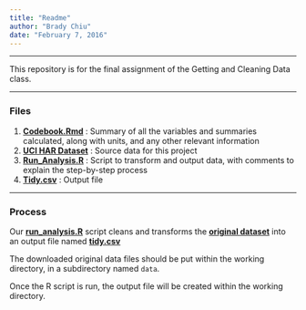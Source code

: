 ```yaml
---
title: "Readme"
author: "Brady Chiu"
date: "February 7, 2016"
---
```


******

This repository is for the final assignment of the Getting and Cleaning Data class.

******

### Files

1.  [**Codebook.Rmd**](https://github.com/bchiud/Assignment4/blob/master/codebook.Rmd) : Summary of all the variables and summaries calculated, along with units, and any other relevant information
2.  [**UCI HAR Dataset**](https://d396qusza40orc.cloudfront.net/getdata%2Fprojectfiles%2FUCI%20HAR%20Dataset.zip) : Source data for this project
3.  [**Run_Analysis.R**](https://github.com/bchiud/Assignment4/blob/master/run_analysis.R) : Script to transform and output data, with comments to explain the step-by-step process
4.  [**Tidy.csv**](https://github.com/bchiud/Assignment4/blob/master/tidy.csv) : Output file

******

### Process

Our **[run_analysis.R](https://github.com/bchiud/Assignment4/blob/master/run_analysis.R)** script cleans and transforms the [**original dataset**](https://d396qusza40orc.cloudfront.net/getdata%2Fprojectfiles%2FUCI%20HAR%20Dataset.zip) into an output file named [**tidy.csv**](https://github.com/bchiud/Assignment4/blob/master/tidy.csv)

The downloaded original data files should be put within the working directory, in a subdirectory named `data`.

Once the R script is run, the output file will be created within the working directory.

